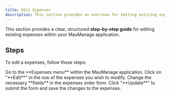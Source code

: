 ```yaml
---
title: Edit Expenses
description: This section provides an overview for editing existing expenses.
---
```


This section provides a clear, structured **step-by-step guide** for editing existing expenses within your MauManage application.

## Steps

To edit a expenses, follow these steps:

<Step>
  <StepItem title="Navigate to Expenses Menu">
    Go to the **Expenses menu** within the MauManage application.
  </StepItem>

  <StepItem title="Select Expenses to Edit">
    Click on "**Edit**" in the row of the expenses you wish to modify.
  </StepItem>

  <StepItem title="Modify Fields">
    Change the necessary **fields** in the expenses order form.
  </StepItem>

  <StepItem title="Update Expenses">
    Click "**Update**" to submit the form and save the changes to the expenses.
  </StepItem>
</Step>